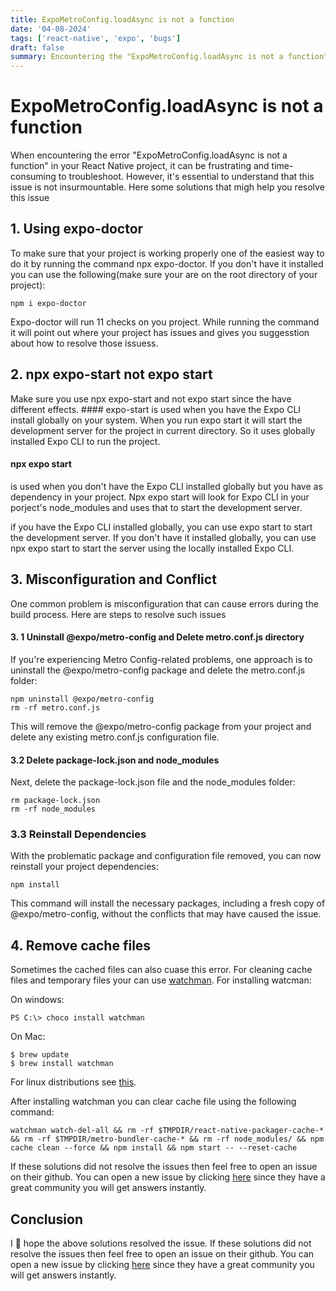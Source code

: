 ```yaml
---
title: ExpoMetroConfig.loadAsync is not a function
date: '04-08-2024'
tags: ['react-native', 'expo', 'bugs']
draft: false
summary: Encountering the "ExpoMetroConfig.loadAsync is not a function" error in your React Native project can be frustrating, but it's not insurmountable.
---
```


# ExpoMetroConfig.loadAsync is not a function
When encountering the error "ExpoMetroConfig.loadAsync is not a function" in your React Native project, it can be frustrating and time-consuming to troubleshoot. However, it's essential to understand that this issue is not insurmountable.
Here some solutions that migh help you resolve this issue

## 1. Using expo-doctor
To make sure that your project is working properly one of the easiest way to do it by running the command npx expo-doctor.
If you don't have it installed you can use the following(make sure your are on the root directory of your project):
```
npm i expo-doctor
```
Expo-doctor will run 11 checks on you project. While running the command it will point out where your project has issues and gives you suggesstion about how to resolve those issuess.

## 2. npx expo-start not expo start
Make sure you use npx expo-start and not expo start since the have different effects. 
    #### expo-start 
is used when you have the Expo CLI install globally on your system. When you run expo start it will start the development server for the project in current directory. So it uses globally installed Expo CLI to run the project.

#### npx expo start 
is used when you don't have the Expo CLI installed globally but you have as dependency in your project. Npx expo start will look for Expo CLI in your porject's node_modules and uses that to start the development server.

if you have the Expo CLI installed globally, you can use expo start to start the development server. If you don't have it installed globally, you can use npx expo start to start the server using the locally installed Expo CLI.

## 3. Misconfiguration and Conflict
One common problem is misconfiguration that can cause errors during the build process.
Here are steps to resolve such issues

#### 3. 1 Uninstall @expo/metro-config and Delete metro.conf.js directory
If you're experiencing Metro Config-related problems, one approach is to uninstall the @expo/metro-config package and delete the metro.conf.js folder:
```
npm uninstall @expo/metro-config
rm -rf metro.conf.js
```

This will remove the @expo/metro-config package from your project and delete any existing metro.conf.js configuration file.

#### 3.2 Delete package-lock.json and node_modules
Next, delete the package-lock.json file and the node_modules folder:
```
rm package-lock.json
rm -rf node_modules

```

### 3.3 Reinstall Dependencies
With the problematic package and configuration file removed, you can now reinstall your project dependencies:
```
npm install
```
This command will install the necessary packages, including a fresh copy of @expo/metro-config, without the conflicts that may have caused the issue.

## 4. Remove cache files
Sometimes the cached files can also cuase this error. For cleaning cache files and temporary files your can use [watchman](https://facebook.github.io/watchman).
For installing watcman:

On windows:
```
PS C:\> choco install watchman
```

On Mac:
```
$ brew update
$ brew install watchman
```

For linux distributions see [this](https://facebook.github.io/watchman/docs/install).

After installing watchman you can clear cache file using the following command:
```
watchman watch-del-all && rm -rf $TMPDIR/react-native-packager-cache-* && rm -rf $TMPDIR/metro-bundler-cache-* && rm -rf node_modules/ && npm cache clean --force && npm install && npm start -- --reset-cache
```

If these solutions did not resolve the issues then feel free to open an issue on their github.
You can open a new issue by clicking [here](https://github.com/expo/expo/issues) since they have a great community you will get answers instantly.

## Conclusion
I 🤞 hope the above solutions resolved the issue. If these solutions did not resolve the issues then feel free to open an issue on their github. You can open a new issue by clicking [here](https://github.com/expo/expo/issues) since they have a great community you will get answers instantly.